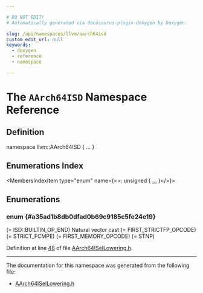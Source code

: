```yaml
---

# DO NOT EDIT!
# Automatically generated via docusaurus-plugin-doxygen by Doxygen.

slug: /api/namespaces/llvm/aarch64isd
custom_edit_url: null
keywords:
  - doxygen
  - reference
  - namespace

---
```





# The `AArch64ISD` Namespace Reference

<DoxygenPage pluginConfig={pluginConfig}>



## Definition

<CodeBlock>namespace llvm::AArch64ISD &#123; ... &#125;</CodeBlock>

## Enumerations Index

<MembersIndex>

<MembersIndexItem
  type="enum"
  name={<>: unsigned &#123; <a href="#a35ad1b8db0dfad0b69c9185c5fe24e19">...</a> &#125;</>}>
</MembersIndexItem>

</MembersIndex>


<SectionDefinition>

## Enumerations

### enum  {#a35ad1b8db0dfad0b69c9185c5fe24e19}

<MemberDefinition
  prototype="enum llvm::AArch64ISD::NodeType : unsigned">

<EnumerationList title="Enumeration values">

<Link id="a35ad1b8db0dfad0b69c9185c5fe24e19a4e6bee589f2340d206010f5ac573708b" />
<EnumerationListItem name="FIRST_NUMBER">
 (= ISD::BUILTIN&#95;OP&#95;END)
</EnumerationListItem>

<Link id="a35ad1b8db0dfad0b69c9185c5fe24e19a2bac403076acbbf971d9213895e49c4f" />
<EnumerationListItem name="WrapperLarge">

</EnumerationListItem>

<Link id="a35ad1b8db0dfad0b69c9185c5fe24e19a1506f6dab9103c66c2463fdded31a599" />
<EnumerationListItem name="CALL">

</EnumerationListItem>

<Link id="a35ad1b8db0dfad0b69c9185c5fe24e19a95e48c51e4bf205ee490105e96350bbc" />
<EnumerationListItem name="CALL_RVMARKER">

</EnumerationListItem>

<Link id="a35ad1b8db0dfad0b69c9185c5fe24e19adc79ed255f1706e125f05ac99a7341c4" />
<EnumerationListItem name="CALL_BTI">

</EnumerationListItem>

<Link id="a35ad1b8db0dfad0b69c9185c5fe24e19a3d25de941ed197fd00717b8024be207c" />
<EnumerationListItem name="AUTH_CALL">

</EnumerationListItem>

<Link id="a35ad1b8db0dfad0b69c9185c5fe24e19a412d284f54ae9192c798a55786c47a7d" />
<EnumerationListItem name="AUTH_TC_RETURN">

</EnumerationListItem>

<Link id="a35ad1b8db0dfad0b69c9185c5fe24e19a5517cf2a434cad2e6738d97d7bb2ecf1" />
<EnumerationListItem name="AUTH_CALL_RVMARKER">

</EnumerationListItem>

<Link id="a35ad1b8db0dfad0b69c9185c5fe24e19a047ba44fc28cdb42e45b171b4c871513" />
<EnumerationListItem name="COALESCER_BARRIER">

</EnumerationListItem>

<Link id="a35ad1b8db0dfad0b69c9185c5fe24e19a62f802d67d2c02b27555a6a737b955e9" />
<EnumerationListItem name="VG_SAVE">

</EnumerationListItem>

<Link id="a35ad1b8db0dfad0b69c9185c5fe24e19a9437be4c74c2ffdb174275e894a7c634" />
<EnumerationListItem name="VG_RESTORE">

</EnumerationListItem>

<Link id="a35ad1b8db0dfad0b69c9185c5fe24e19a195e0238576389dfb91a8610b0e881d2" />
<EnumerationListItem name="SMSTART">

</EnumerationListItem>

<Link id="a35ad1b8db0dfad0b69c9185c5fe24e19afa0e42f3d1f5a26bbf63a2e6ad1125ca" />
<EnumerationListItem name="SMSTOP">

</EnumerationListItem>

<Link id="a35ad1b8db0dfad0b69c9185c5fe24e19a9fe0a6fd20f3c4e41ce8cecbde8d06e8" />
<EnumerationListItem name="RESTORE_ZA">

</EnumerationListItem>

<Link id="a35ad1b8db0dfad0b69c9185c5fe24e19a20a4c4ed442a366739eb8383950fa95e" />
<EnumerationListItem name="RESTORE_ZT">

</EnumerationListItem>

<Link id="a35ad1b8db0dfad0b69c9185c5fe24e19a1748c672ccffe764a0bcc1fdfe16c9f6" />
<EnumerationListItem name="SAVE_ZT">

</EnumerationListItem>

<Link id="a35ad1b8db0dfad0b69c9185c5fe24e19abf20adf1123111c49f741eb7c622210a" />
<EnumerationListItem name="CALL_ARM64EC_TO_X64">

</EnumerationListItem>

<Link id="a35ad1b8db0dfad0b69c9185c5fe24e19a7053d31b0e2ad10afa17f7cf4332b40b" />
<EnumerationListItem name="TLSDESC_CALLSEQ">

</EnumerationListItem>

<Link id="a35ad1b8db0dfad0b69c9185c5fe24e19af7afca2e2aa18122be22935ca2986ad5" />
<EnumerationListItem name="TLSDESC_AUTH_CALLSEQ">

</EnumerationListItem>

<Link id="a35ad1b8db0dfad0b69c9185c5fe24e19aa2e9d9d7c30818fd5ba551f8d3f0af34" />
<EnumerationListItem name="ADRP">

</EnumerationListItem>

<Link id="a35ad1b8db0dfad0b69c9185c5fe24e19a8ee06ddad96ab8a83a8513e4b5b49717" />
<EnumerationListItem name="ADR">

</EnumerationListItem>

<Link id="a35ad1b8db0dfad0b69c9185c5fe24e19a64a83c4bc05c2caeca43015fda341f45" />
<EnumerationListItem name="ADDlow">

</EnumerationListItem>

<Link id="a35ad1b8db0dfad0b69c9185c5fe24e19adfb5f0cc680a060e5ca88e6e923d7183" />
<EnumerationListItem name="LOADgot">

</EnumerationListItem>

<Link id="a35ad1b8db0dfad0b69c9185c5fe24e19a42e72f1d9f66fe07d466b88a92920c22" />
<EnumerationListItem name="RET_GLUE">

</EnumerationListItem>

<Link id="a35ad1b8db0dfad0b69c9185c5fe24e19a1dd8fc0bc13596b74da85b07a1ee5dd2" />
<EnumerationListItem name="BRCOND">

</EnumerationListItem>

<Link id="a35ad1b8db0dfad0b69c9185c5fe24e19aeaea22b21177ff390559a1314dbf6947" />
<EnumerationListItem name="CSEL">

</EnumerationListItem>

<Link id="a35ad1b8db0dfad0b69c9185c5fe24e19a87407f364bf7154debfe6a3008760e8c" />
<EnumerationListItem name="CSINV">

</EnumerationListItem>

<Link id="a35ad1b8db0dfad0b69c9185c5fe24e19a7749b66ee4fb30ffb40a30f5ef67b46f" />
<EnumerationListItem name="CSNEG">

</EnumerationListItem>

<Link id="a35ad1b8db0dfad0b69c9185c5fe24e19a4a963d58bfd84cd339df4a7c57f8764e" />
<EnumerationListItem name="CSINC">

</EnumerationListItem>

<Link id="a35ad1b8db0dfad0b69c9185c5fe24e19ad25be6e24e6b7104abbf0660c96589e8" />
<EnumerationListItem name="THREAD_POINTER">

</EnumerationListItem>

<Link id="a35ad1b8db0dfad0b69c9185c5fe24e19a570a73eb4f12ab7c7db1e81f280b363c" />
<EnumerationListItem name="ADC">

</EnumerationListItem>

<Link id="a35ad1b8db0dfad0b69c9185c5fe24e19a3e0f0bc95b04d7de664c53bb98ec888b" />
<EnumerationListItem name="SBC">

</EnumerationListItem>

<Link id="a35ad1b8db0dfad0b69c9185c5fe24e19adebd178a2fa65f2846ffe7985061b29c" />
<EnumerationListItem name="PROBED_ALLOCA">

</EnumerationListItem>

<Link id="a35ad1b8db0dfad0b69c9185c5fe24e19a41558bfb98ed3b2341959aa622dc2495" />
<EnumerationListItem name="ABDS_PRED">

</EnumerationListItem>

<Link id="a35ad1b8db0dfad0b69c9185c5fe24e19a45354be2b9fb574b34b8e38f6fbdf15a" />
<EnumerationListItem name="ABDU_PRED">

</EnumerationListItem>

<Link id="a35ad1b8db0dfad0b69c9185c5fe24e19a79b964a205e8af1c7d40c1c7ea27cbeb" />
<EnumerationListItem name="FADD_PRED">

</EnumerationListItem>

<Link id="a35ad1b8db0dfad0b69c9185c5fe24e19a236b6f5a3fa768b9338169585b94d31e" />
<EnumerationListItem name="FDIV_PRED">

</EnumerationListItem>

<Link id="a35ad1b8db0dfad0b69c9185c5fe24e19a26eebef9ecd023d56a0d1f5659c6d56f" />
<EnumerationListItem name="FMA_PRED">

</EnumerationListItem>

<Link id="a35ad1b8db0dfad0b69c9185c5fe24e19ae188e1a972d14cacb4b25aaa08c03fe7" />
<EnumerationListItem name="FMAX_PRED">

</EnumerationListItem>

<Link id="a35ad1b8db0dfad0b69c9185c5fe24e19a06e995899e91ad228e89b42a733a9fc8" />
<EnumerationListItem name="FMAXNM_PRED">

</EnumerationListItem>

<Link id="a35ad1b8db0dfad0b69c9185c5fe24e19a1280ffb064fa61a167776c1714f8c115" />
<EnumerationListItem name="FMIN_PRED">

</EnumerationListItem>

<Link id="a35ad1b8db0dfad0b69c9185c5fe24e19a13039ac177cb3a515571da75980a41bc" />
<EnumerationListItem name="FMINNM_PRED">

</EnumerationListItem>

<Link id="a35ad1b8db0dfad0b69c9185c5fe24e19a92132db91b6ec7e16a2d779bcc78385e" />
<EnumerationListItem name="FMUL_PRED">

</EnumerationListItem>

<Link id="a35ad1b8db0dfad0b69c9185c5fe24e19a05dd7344f5aef716731bf261a43f218c" />
<EnumerationListItem name="FSUB_PRED">

</EnumerationListItem>

<Link id="a35ad1b8db0dfad0b69c9185c5fe24e19a6ee732dc403611ea57c638c36abde989" />
<EnumerationListItem name="HADDS_PRED">

</EnumerationListItem>

<Link id="a35ad1b8db0dfad0b69c9185c5fe24e19a0a20600fa3b8b7576ef1e7a16f0c8351" />
<EnumerationListItem name="HADDU_PRED">

</EnumerationListItem>

<Link id="a35ad1b8db0dfad0b69c9185c5fe24e19ace3d70db16ae903ef91f4848cf3c7485" />
<EnumerationListItem name="MUL_PRED">

</EnumerationListItem>

<Link id="a35ad1b8db0dfad0b69c9185c5fe24e19a4b0056cc9bd2dd8caad14edf30f960a3" />
<EnumerationListItem name="MULHS_PRED">

</EnumerationListItem>

<Link id="a35ad1b8db0dfad0b69c9185c5fe24e19ab1654eebeb0da72fb694cad7ccc65836" />
<EnumerationListItem name="MULHU_PRED">

</EnumerationListItem>

<Link id="a35ad1b8db0dfad0b69c9185c5fe24e19a06dadc5c6f83ab133efe7d629fa0ce54" />
<EnumerationListItem name="RHADDS_PRED">

</EnumerationListItem>

<Link id="a35ad1b8db0dfad0b69c9185c5fe24e19a472127f5c49ffe5d374d554b6fb69252" />
<EnumerationListItem name="RHADDU_PRED">

</EnumerationListItem>

<Link id="a35ad1b8db0dfad0b69c9185c5fe24e19a69fe576c392c2f7ac25f62a38d5b5fc9" />
<EnumerationListItem name="SDIV_PRED">

</EnumerationListItem>

<Link id="a35ad1b8db0dfad0b69c9185c5fe24e19a981ab95d67a836e9429e0e630293a927" />
<EnumerationListItem name="SHL_PRED">

</EnumerationListItem>

<Link id="a35ad1b8db0dfad0b69c9185c5fe24e19a6294f6cf79e63b6c350709ec5548e4e5" />
<EnumerationListItem name="SMAX_PRED">

</EnumerationListItem>

<Link id="a35ad1b8db0dfad0b69c9185c5fe24e19a14342e3e6a442d9ecebef1bae5f148a8" />
<EnumerationListItem name="SMIN_PRED">

</EnumerationListItem>

<Link id="a35ad1b8db0dfad0b69c9185c5fe24e19a1b64a920259075393097452bf7a007bf" />
<EnumerationListItem name="SRA_PRED">

</EnumerationListItem>

<Link id="a35ad1b8db0dfad0b69c9185c5fe24e19ab191c27a034857539bdaa17d122c8523" />
<EnumerationListItem name="SRL_PRED">

</EnumerationListItem>

<Link id="a35ad1b8db0dfad0b69c9185c5fe24e19a71288440df1a68bef426732d7bfe6606" />
<EnumerationListItem name="UDIV_PRED">

</EnumerationListItem>

<Link id="a35ad1b8db0dfad0b69c9185c5fe24e19afa3fac889eef5ac98a58aa3e11f21425" />
<EnumerationListItem name="UMAX_PRED">

</EnumerationListItem>

<Link id="a35ad1b8db0dfad0b69c9185c5fe24e19a2fc0cbcf497c726edd333d5c9b0059a8" />
<EnumerationListItem name="UMIN_PRED">

</EnumerationListItem>

<Link id="a35ad1b8db0dfad0b69c9185c5fe24e19aa13d0bd502aeac8ee6bfdb48903a47db" />
<EnumerationListItem name="BIC">

</EnumerationListItem>

<Link id="a35ad1b8db0dfad0b69c9185c5fe24e19af4a48a9cc4383907e6a5d4bc64decb49" />
<EnumerationListItem name="SRAD_MERGE_OP1">

</EnumerationListItem>

<Link id="a35ad1b8db0dfad0b69c9185c5fe24e19a95126578449c59d8c182dcaec35c447c" />
<EnumerationListItem name="FABS_MERGE_PASSTHRU">

</EnumerationListItem>

<Link id="a35ad1b8db0dfad0b69c9185c5fe24e19a6683923954c2104dc5500772c896891f" />
<EnumerationListItem name="FCEIL_MERGE_PASSTHRU">

</EnumerationListItem>

<Link id="a35ad1b8db0dfad0b69c9185c5fe24e19a6e4af32448924c58cb4a748a07864bea" />
<EnumerationListItem name="FFLOOR_MERGE_PASSTHRU">

</EnumerationListItem>

<Link id="a35ad1b8db0dfad0b69c9185c5fe24e19a685ce754a67e5cb56d1ef4093e6bf4fe" />
<EnumerationListItem name="FNEARBYINT_MERGE_PASSTHRU">

</EnumerationListItem>

<Link id="a35ad1b8db0dfad0b69c9185c5fe24e19ac13d816d2cb81731c25f88a756f78b75" />
<EnumerationListItem name="FNEG_MERGE_PASSTHRU">

</EnumerationListItem>

<Link id="a35ad1b8db0dfad0b69c9185c5fe24e19ae20731453b229dcb3d378c282b68fe8e" />
<EnumerationListItem name="FRECPX_MERGE_PASSTHRU">

</EnumerationListItem>

<Link id="a35ad1b8db0dfad0b69c9185c5fe24e19a43d0d40d03e4d03b0512a74db902be45" />
<EnumerationListItem name="FRINT_MERGE_PASSTHRU">

</EnumerationListItem>

<Link id="a35ad1b8db0dfad0b69c9185c5fe24e19a7c0da9722d4fb6b68c096e15b50bdbac" />
<EnumerationListItem name="FROUND_MERGE_PASSTHRU">

</EnumerationListItem>

<Link id="a35ad1b8db0dfad0b69c9185c5fe24e19a4ce802350a14f6dd022c1d2dd87ec7b6" />
<EnumerationListItem name="FROUNDEVEN_MERGE_PASSTHRU">

</EnumerationListItem>

<Link id="a35ad1b8db0dfad0b69c9185c5fe24e19ac51e55480048612eede3cb1b18513b22" />
<EnumerationListItem name="FSQRT_MERGE_PASSTHRU">

</EnumerationListItem>

<Link id="a35ad1b8db0dfad0b69c9185c5fe24e19a9fb341bd2a710ddf055b0545efc68fc0" />
<EnumerationListItem name="FTRUNC_MERGE_PASSTHRU">

</EnumerationListItem>

<Link id="a35ad1b8db0dfad0b69c9185c5fe24e19a2f6610e806b817c326a00ba86c3c39ae" />
<EnumerationListItem name="FP_ROUND_MERGE_PASSTHRU">

</EnumerationListItem>

<Link id="a35ad1b8db0dfad0b69c9185c5fe24e19a2af744ee43acb71c6a7b2792a4bc7e0b" />
<EnumerationListItem name="FP_EXTEND_MERGE_PASSTHRU">

</EnumerationListItem>

<Link id="a35ad1b8db0dfad0b69c9185c5fe24e19a45614e13bc7af6996cacd17ad8a0e829" />
<EnumerationListItem name="UINT_TO_FP_MERGE_PASSTHRU">

</EnumerationListItem>

<Link id="a35ad1b8db0dfad0b69c9185c5fe24e19ad72f64d0c5da384ad511761d2c9d43f0" />
<EnumerationListItem name="SINT_TO_FP_MERGE_PASSTHRU">

</EnumerationListItem>

<Link id="a35ad1b8db0dfad0b69c9185c5fe24e19a80c54a646e51ad20866f14d0315cb0bd" />
<EnumerationListItem name="FCVTX_MERGE_PASSTHRU">

</EnumerationListItem>

<Link id="a35ad1b8db0dfad0b69c9185c5fe24e19ae42c77576ffd4957708a186a3d262a49" />
<EnumerationListItem name="FCVTZU_MERGE_PASSTHRU">

</EnumerationListItem>

<Link id="a35ad1b8db0dfad0b69c9185c5fe24e19a736e40ee8bf80d195036bf07fee64f8c" />
<EnumerationListItem name="FCVTZS_MERGE_PASSTHRU">

</EnumerationListItem>

<Link id="a35ad1b8db0dfad0b69c9185c5fe24e19aa560a9bc62116f8349176c8303745d0b" />
<EnumerationListItem name="SIGN_EXTEND_INREG_MERGE_PASSTHRU">

</EnumerationListItem>

<Link id="a35ad1b8db0dfad0b69c9185c5fe24e19a74402c4f59142fad82137878d3d7b41e" />
<EnumerationListItem name="ZERO_EXTEND_INREG_MERGE_PASSTHRU">

</EnumerationListItem>

<Link id="a35ad1b8db0dfad0b69c9185c5fe24e19a23379b95ff6faf89e6fad047bfb0ac1b" />
<EnumerationListItem name="ABS_MERGE_PASSTHRU">

</EnumerationListItem>

<Link id="a35ad1b8db0dfad0b69c9185c5fe24e19a4e506b3ba0ddd0fc4041cdd4656dee37" />
<EnumerationListItem name="NEG_MERGE_PASSTHRU">

</EnumerationListItem>

<Link id="a35ad1b8db0dfad0b69c9185c5fe24e19ac148c71eaed20be4b9ea132008532d8d" />
<EnumerationListItem name="SETCC_MERGE_ZERO">

</EnumerationListItem>

<Link id="a35ad1b8db0dfad0b69c9185c5fe24e19a61ede97ea8fc84f9f11d6478d5d214a6" />
<EnumerationListItem name="ADDS">

</EnumerationListItem>

<Link id="a35ad1b8db0dfad0b69c9185c5fe24e19acdc788ad7d0ba7ecc3806c90b39b46ff" />
<EnumerationListItem name="SUBS">

</EnumerationListItem>

<Link id="a35ad1b8db0dfad0b69c9185c5fe24e19ab98a7740ca34fec72ed6e3b38760b2b1" />
<EnumerationListItem name="ADCS">

</EnumerationListItem>

<Link id="a35ad1b8db0dfad0b69c9185c5fe24e19a3ce7d4f224730b380e96d3e674ef269c" />
<EnumerationListItem name="SBCS">

</EnumerationListItem>

<Link id="a35ad1b8db0dfad0b69c9185c5fe24e19af36f36b0406330ead921ee1fb07de2cd" />
<EnumerationListItem name="ANDS">

</EnumerationListItem>

<Link id="a35ad1b8db0dfad0b69c9185c5fe24e19a82c3a82c9284fc5edff2a96dec362f57" />
<EnumerationListItem name="CCMP">

</EnumerationListItem>

<Link id="a35ad1b8db0dfad0b69c9185c5fe24e19a8deb26c97d84f931bdfb22aee53cebbc" />
<EnumerationListItem name="CCMN">

</EnumerationListItem>

<Link id="a35ad1b8db0dfad0b69c9185c5fe24e19af6319439dbf716e743039fae1f75a4fc" />
<EnumerationListItem name="FCCMP">

</EnumerationListItem>

<Link id="a35ad1b8db0dfad0b69c9185c5fe24e19adee98654dac93ffd21f1b9a129ec40e2" />
<EnumerationListItem name="FCMP">

</EnumerationListItem>

<Link id="a35ad1b8db0dfad0b69c9185c5fe24e19a9e0955df410f281dcdb5272e0ab9ce3d" />
<EnumerationListItem name="DUP">

</EnumerationListItem>

<Link id="a35ad1b8db0dfad0b69c9185c5fe24e19a9e5cc09bf44571679cb7abc733bca21b" />
<EnumerationListItem name="DUPLANE8">

</EnumerationListItem>

<Link id="a35ad1b8db0dfad0b69c9185c5fe24e19a63256211d7e9fcab596baa05d672db8d" />
<EnumerationListItem name="DUPLANE16">

</EnumerationListItem>

<Link id="a35ad1b8db0dfad0b69c9185c5fe24e19a5d3f342d733ac020d495e08094c201bb" />
<EnumerationListItem name="DUPLANE32">

</EnumerationListItem>

<Link id="a35ad1b8db0dfad0b69c9185c5fe24e19a626e899c69c3bfdbdbb094dd1c43bcc5" />
<EnumerationListItem name="DUPLANE64">

</EnumerationListItem>

<Link id="a35ad1b8db0dfad0b69c9185c5fe24e19a5dea2cc356e551e1a38be00f441d0aed" />
<EnumerationListItem name="DUPLANE128">

</EnumerationListItem>

<Link id="a35ad1b8db0dfad0b69c9185c5fe24e19a91a9a99c6c9977fcb422a33cedb64baa" />
<EnumerationListItem name="MOVI">

</EnumerationListItem>

<Link id="a35ad1b8db0dfad0b69c9185c5fe24e19a7eec025fe97bc08e06bd04b45390cbbc" />
<EnumerationListItem name="MOVIshift">

</EnumerationListItem>

<Link id="a35ad1b8db0dfad0b69c9185c5fe24e19a56f30b92d605204b6d1e8f6736f5b45c" />
<EnumerationListItem name="MOVIedit">

</EnumerationListItem>

<Link id="a35ad1b8db0dfad0b69c9185c5fe24e19a4298c4f3218b85d0754a31c3bc49dd38" />
<EnumerationListItem name="MOVImsl">

</EnumerationListItem>

<Link id="a35ad1b8db0dfad0b69c9185c5fe24e19a02e94d994c40b37bc4cf95827982393d" />
<EnumerationListItem name="FMOV">

</EnumerationListItem>

<Link id="a35ad1b8db0dfad0b69c9185c5fe24e19aa4493521473b54b2568fb53290007104" />
<EnumerationListItem name="MVNIshift">

</EnumerationListItem>

<Link id="a35ad1b8db0dfad0b69c9185c5fe24e19afb280860060c7afbb8c931e5ab7fade9" />
<EnumerationListItem name="MVNImsl">

</EnumerationListItem>

<Link id="a35ad1b8db0dfad0b69c9185c5fe24e19ad6ab97e04848339b891365ffbcc1a0fc" />
<EnumerationListItem name="BICi">

</EnumerationListItem>

<Link id="a35ad1b8db0dfad0b69c9185c5fe24e19a6390897d4e079aa4d38ce5a5fd206b2b" />
<EnumerationListItem name="ORRi">

</EnumerationListItem>

<Link id="a35ad1b8db0dfad0b69c9185c5fe24e19a21d1b00201e7e4cb249066ba0da2dd0e" />
<EnumerationListItem name="BSP">

</EnumerationListItem>

<Link id="a35ad1b8db0dfad0b69c9185c5fe24e19a574234144ef4f4e0115d0ef71a4efd80" />
<EnumerationListItem name="ZIP1">

</EnumerationListItem>

<Link id="a35ad1b8db0dfad0b69c9185c5fe24e19a58511b67177595581d8f94facb3565fe" />
<EnumerationListItem name="ZIP2">

</EnumerationListItem>

<Link id="a35ad1b8db0dfad0b69c9185c5fe24e19a4db23bc2ed0cc6a04a5c5d11bb45235f" />
<EnumerationListItem name="UZP1">

</EnumerationListItem>

<Link id="a35ad1b8db0dfad0b69c9185c5fe24e19a8aec775bf28196c442cf229cd43db2e3" />
<EnumerationListItem name="UZP2">

</EnumerationListItem>

<Link id="a35ad1b8db0dfad0b69c9185c5fe24e19a0ad2c68321ce87aa1ddfecd5db5620a8" />
<EnumerationListItem name="TRN1">

</EnumerationListItem>

<Link id="a35ad1b8db0dfad0b69c9185c5fe24e19a568bdb1eb9c9d07c9baa011b76a97b06" />
<EnumerationListItem name="TRN2">

</EnumerationListItem>

<Link id="a35ad1b8db0dfad0b69c9185c5fe24e19afae32e400e4bc01cc4673f48e856472d" />
<EnumerationListItem name="REV16">

</EnumerationListItem>

<Link id="a35ad1b8db0dfad0b69c9185c5fe24e19a44e0c654278b7245da534b69f2a290a3" />
<EnumerationListItem name="REV32">

</EnumerationListItem>

<Link id="a35ad1b8db0dfad0b69c9185c5fe24e19a227cc47204e0e6af51133e52dbda3cad" />
<EnumerationListItem name="REV64">

</EnumerationListItem>

<Link id="a35ad1b8db0dfad0b69c9185c5fe24e19a489b5bf6d9df2ae4dac6fce059b91bda" />
<EnumerationListItem name="EXT">

</EnumerationListItem>

<Link id="a35ad1b8db0dfad0b69c9185c5fe24e19a210b1c8a403932ae546ed0b54128cdda" />
<EnumerationListItem name="SPLICE">

</EnumerationListItem>

<Link id="a35ad1b8db0dfad0b69c9185c5fe24e19afb30ccc51f3686858a621b86f7171087" />
<EnumerationListItem name="VSHL">

</EnumerationListItem>

<Link id="a35ad1b8db0dfad0b69c9185c5fe24e19a4318caf60a3c8fb3a95e336e55457763" />
<EnumerationListItem name="VLSHR">

</EnumerationListItem>

<Link id="a35ad1b8db0dfad0b69c9185c5fe24e19a794f9f6bbb4013df844fce71137cb255" />
<EnumerationListItem name="VASHR">

</EnumerationListItem>

<Link id="a35ad1b8db0dfad0b69c9185c5fe24e19a73276e2beba77ee68e34de9f315b1dbb" />
<EnumerationListItem name="SQSHL_I">

</EnumerationListItem>

<Link id="a35ad1b8db0dfad0b69c9185c5fe24e19a1deab4f18a0ec0ad579affbd7e5014dc" />
<EnumerationListItem name="UQSHL_I">

</EnumerationListItem>

<Link id="a35ad1b8db0dfad0b69c9185c5fe24e19a60ba9419992364c7fa566dbe626f91b0" />
<EnumerationListItem name="SQSHLU_I">

</EnumerationListItem>

<Link id="a35ad1b8db0dfad0b69c9185c5fe24e19a22c1b5a92aba9ebf969a2f0235b9094c" />
<EnumerationListItem name="SRSHR_I">

</EnumerationListItem>

<Link id="a35ad1b8db0dfad0b69c9185c5fe24e19abcf28dc2b8c571927124b7d94e5d0003" />
<EnumerationListItem name="URSHR_I">

</EnumerationListItem>

<Link id="a35ad1b8db0dfad0b69c9185c5fe24e19ad8c685c545945926c56f84910d693898" />
<EnumerationListItem name="URSHR_I_PRED">

</EnumerationListItem>

<Link id="a35ad1b8db0dfad0b69c9185c5fe24e19ae932a885fc5b27453c0530e88c4363b0" />
<EnumerationListItem name="RSHRNB_I">

</EnumerationListItem>

<Link id="a35ad1b8db0dfad0b69c9185c5fe24e19a6d52931686af9b030c3cacbaf6708331" />
<EnumerationListItem name="VSLI">

</EnumerationListItem>

<Link id="a35ad1b8db0dfad0b69c9185c5fe24e19a77430d9bb48aa864b70bdf019101c653" />
<EnumerationListItem name="VSRI">

</EnumerationListItem>

<Link id="a35ad1b8db0dfad0b69c9185c5fe24e19a4dfc32c20ebb97a98e406c25891d43c9" />
<EnumerationListItem name="CMEQ">

</EnumerationListItem>

<Link id="a35ad1b8db0dfad0b69c9185c5fe24e19ac14d53a0ab8efc58263ff49cdc148af4" />
<EnumerationListItem name="CMGE">

</EnumerationListItem>

<Link id="a35ad1b8db0dfad0b69c9185c5fe24e19a28bb858be63e74941b0dcd6754d4c1f8" />
<EnumerationListItem name="CMGT">

</EnumerationListItem>

<Link id="a35ad1b8db0dfad0b69c9185c5fe24e19a28b81ba2a9cf5507fa21cf8341e1464f" />
<EnumerationListItem name="CMHI">

</EnumerationListItem>

<Link id="a35ad1b8db0dfad0b69c9185c5fe24e19a3a4c664b8c91eb49caa763b8b1076171" />
<EnumerationListItem name="CMHS">

</EnumerationListItem>

<Link id="a35ad1b8db0dfad0b69c9185c5fe24e19ae57993c65e826491faff8e9f23ae2b94" />
<EnumerationListItem name="FCMEQ">

</EnumerationListItem>

<Link id="a35ad1b8db0dfad0b69c9185c5fe24e19a49584572cc555ded4c292404822bff1c" />
<EnumerationListItem name="FCMGE">

</EnumerationListItem>

<Link id="a35ad1b8db0dfad0b69c9185c5fe24e19a967eebc9c3cd77d0eddf5a53bda3e9ac" />
<EnumerationListItem name="FCMGT">

</EnumerationListItem>

<Link id="a35ad1b8db0dfad0b69c9185c5fe24e19a253c60efdc75571e3bc8a58dd59becaf" />
<EnumerationListItem name="CMEQz">

</EnumerationListItem>

<Link id="a35ad1b8db0dfad0b69c9185c5fe24e19adbfcc48de5a86d26dad681e5ab4ae73b" />
<EnumerationListItem name="CMGEz">

</EnumerationListItem>

<Link id="a35ad1b8db0dfad0b69c9185c5fe24e19ae0425e98d56c0083b583f1c5c714efd9" />
<EnumerationListItem name="CMGTz">

</EnumerationListItem>

<Link id="a35ad1b8db0dfad0b69c9185c5fe24e19af534c8b3b04bafe5c651e83dd0e83ef6" />
<EnumerationListItem name="CMLEz">

</EnumerationListItem>

<Link id="a35ad1b8db0dfad0b69c9185c5fe24e19a655dffaac8a992d3a612963917df3a63" />
<EnumerationListItem name="CMLTz">

</EnumerationListItem>

<Link id="a35ad1b8db0dfad0b69c9185c5fe24e19a6ffcbbcb6e2951b44a89f04a89507a0c" />
<EnumerationListItem name="FCMEQz">

</EnumerationListItem>

<Link id="a35ad1b8db0dfad0b69c9185c5fe24e19a7c644e021148062cb8186d06335d6c5b" />
<EnumerationListItem name="FCMGEz">

</EnumerationListItem>

<Link id="a35ad1b8db0dfad0b69c9185c5fe24e19ac7807ff6ae2440eb553822033f355ceb" />
<EnumerationListItem name="FCMGTz">

</EnumerationListItem>

<Link id="a35ad1b8db0dfad0b69c9185c5fe24e19ae8eea7e42467af1888111d30aa1ffc9a" />
<EnumerationListItem name="FCMLEz">

</EnumerationListItem>

<Link id="a35ad1b8db0dfad0b69c9185c5fe24e19ac4260922a57a444b076d7680cdfaed32" />
<EnumerationListItem name="FCMLTz">

</EnumerationListItem>

<Link id="a35ad1b8db0dfad0b69c9185c5fe24e19af6764ee93df826e9e67f63452a71cf13" />
<EnumerationListItem name="FCVTXN">

</EnumerationListItem>

<Link id="a35ad1b8db0dfad0b69c9185c5fe24e19a3390d467679dbd70e70dab4d9b89fdd7" />
<EnumerationListItem name="SADDV">

</EnumerationListItem>

<Link id="a35ad1b8db0dfad0b69c9185c5fe24e19a433c4e85025f39985b0e259cbf6f95ed" />
<EnumerationListItem name="UADDV">

</EnumerationListItem>

<Link id="a35ad1b8db0dfad0b69c9185c5fe24e19aefb2386076002c124b7f4ecc8949ab91" />
<EnumerationListItem name="UADDLV">

</EnumerationListItem>

<Link id="a35ad1b8db0dfad0b69c9185c5fe24e19ad112f423ccad26e1e2802c343f2c4d90" />
<EnumerationListItem name="SADDLV">

</EnumerationListItem>

<Link id="a35ad1b8db0dfad0b69c9185c5fe24e19af8d0dfb8e455b848875a7c0c87cbf851" />
<EnumerationListItem name="SADDWT">

</EnumerationListItem>

<Link id="a35ad1b8db0dfad0b69c9185c5fe24e19a63c6337ab1a4098be3b02a65477f4c5c" />
<EnumerationListItem name="SADDWB">

</EnumerationListItem>

<Link id="a35ad1b8db0dfad0b69c9185c5fe24e19a83dc1c5f075d4e60118e4f1ca1bc2211" />
<EnumerationListItem name="UADDWT">

</EnumerationListItem>

<Link id="a35ad1b8db0dfad0b69c9185c5fe24e19aa0008165bc327e2a955dc5c33ebabe07" />
<EnumerationListItem name="UADDWB">

</EnumerationListItem>

<Link id="a35ad1b8db0dfad0b69c9185c5fe24e19ac2b2c785ce82d3782f292a3f9c2803e2" />
<EnumerationListItem name="ADDP">

</EnumerationListItem>

<Link id="a35ad1b8db0dfad0b69c9185c5fe24e19afda36640e88b2cdaef1df445d425b4a9" />
<EnumerationListItem name="SADDLP">

</EnumerationListItem>

<Link id="a35ad1b8db0dfad0b69c9185c5fe24e19a910ab243c66c6b15ec6db4768b7ea871" />
<EnumerationListItem name="UADDLP">

</EnumerationListItem>

<Link id="a35ad1b8db0dfad0b69c9185c5fe24e19ad96eeee7eab7d3e204af2c4cc2f3f28a" />
<EnumerationListItem name="UDOT">

</EnumerationListItem>

<Link id="a35ad1b8db0dfad0b69c9185c5fe24e19a602b2e270a81071e70ed8e06d9a715b2" />
<EnumerationListItem name="SDOT">

</EnumerationListItem>

<Link id="a35ad1b8db0dfad0b69c9185c5fe24e19aa065b2acf229c3ebfd2af7b406a1abba" />
<EnumerationListItem name="USDOT">

</EnumerationListItem>

<Link id="a35ad1b8db0dfad0b69c9185c5fe24e19a4e18ab55d69c25d612218c79b2085610" />
<EnumerationListItem name="SMINV">

</EnumerationListItem>

<Link id="a35ad1b8db0dfad0b69c9185c5fe24e19a232dbb219a38c392daad50613ed1958e" />
<EnumerationListItem name="UMINV">

</EnumerationListItem>

<Link id="a35ad1b8db0dfad0b69c9185c5fe24e19acf7722d737cd958a55d56d66b37b1d0a" />
<EnumerationListItem name="SMAXV">

</EnumerationListItem>

<Link id="a35ad1b8db0dfad0b69c9185c5fe24e19a1267fa1fba459cdc29d3291f477f2050" />
<EnumerationListItem name="UMAXV">

</EnumerationListItem>

<Link id="a35ad1b8db0dfad0b69c9185c5fe24e19a1b407df6fb5622c341022152b51143e6" />
<EnumerationListItem name="SADDV_PRED">

</EnumerationListItem>

<Link id="a35ad1b8db0dfad0b69c9185c5fe24e19a8368d7899d9217339a7e13fa3b7dc29e" />
<EnumerationListItem name="UADDV_PRED">

</EnumerationListItem>

<Link id="a35ad1b8db0dfad0b69c9185c5fe24e19a226820ffad10c7875d1595c4863135fc" />
<EnumerationListItem name="SMAXV_PRED">

</EnumerationListItem>

<Link id="a35ad1b8db0dfad0b69c9185c5fe24e19af368614239dc9c9128bd40dd311092b8" />
<EnumerationListItem name="UMAXV_PRED">

</EnumerationListItem>

<Link id="a35ad1b8db0dfad0b69c9185c5fe24e19a7cab9fec71264bcc17aa00de077beb8f" />
<EnumerationListItem name="SMINV_PRED">

</EnumerationListItem>

<Link id="a35ad1b8db0dfad0b69c9185c5fe24e19ad4727f1a13490b87d6c32c6bae2f0a3b" />
<EnumerationListItem name="UMINV_PRED">

</EnumerationListItem>

<Link id="a35ad1b8db0dfad0b69c9185c5fe24e19ac239596aafdd24f4101f56f205fe8e7f" />
<EnumerationListItem name="ORV_PRED">

</EnumerationListItem>

<Link id="a35ad1b8db0dfad0b69c9185c5fe24e19accc2b0352ba19606af1040c262293f09" />
<EnumerationListItem name="EORV_PRED">

</EnumerationListItem>

<Link id="a35ad1b8db0dfad0b69c9185c5fe24e19a233bc9367b23f2632c606088f60495a2" />
<EnumerationListItem name="ANDV_PRED">

</EnumerationListItem>

<Link id="a35ad1b8db0dfad0b69c9185c5fe24e19ac723fb32863b8b811d1f5e20a9d29b83" />
<EnumerationListItem name="CBZ">

</EnumerationListItem>

<Link id="a35ad1b8db0dfad0b69c9185c5fe24e19a1ace695a3a0de6c36056b46791fdbd53" />
<EnumerationListItem name="CBNZ">

</EnumerationListItem>

<Link id="a35ad1b8db0dfad0b69c9185c5fe24e19aa7d178f513996b738fea26d693c54e9a" />
<EnumerationListItem name="TBZ">

</EnumerationListItem>

<Link id="a35ad1b8db0dfad0b69c9185c5fe24e19a31e3eddf628ce0ce1ab1624e731ee92b" />
<EnumerationListItem name="TBNZ">

</EnumerationListItem>

<Link id="a35ad1b8db0dfad0b69c9185c5fe24e19a0c096147ce35f351a1d0876af1c61501" />
<EnumerationListItem name="TC_RETURN">

</EnumerationListItem>

<Link id="a35ad1b8db0dfad0b69c9185c5fe24e19a710b6a09ffa3675a809f5560d18eb69b" />
<EnumerationListItem name="PREFETCH">

</EnumerationListItem>

<Link id="a35ad1b8db0dfad0b69c9185c5fe24e19a6a32a9de2d68106613af27a4b5287b08" />
<EnumerationListItem name="SITOF">

</EnumerationListItem>

<Link id="a35ad1b8db0dfad0b69c9185c5fe24e19a107e9a4d70948139aa83c61738c101c3" />
<EnumerationListItem name="UITOF">

</EnumerationListItem>

<Link id="a35ad1b8db0dfad0b69c9185c5fe24e19a79512f79cb3d87ff14fd966207218ca5" />
<EnumerationListItem name="NVCAST">
Natural vector cast
</EnumerationListItem>

<Link id="a35ad1b8db0dfad0b69c9185c5fe24e19a0767ec4421b5ce84bb44f55969d6bea8" />
<EnumerationListItem name="MRS">

</EnumerationListItem>

<Link id="a35ad1b8db0dfad0b69c9185c5fe24e19a088ad415e58a6fbb41ded8063e26bca6" />
<EnumerationListItem name="SMULL">

</EnumerationListItem>

<Link id="a35ad1b8db0dfad0b69c9185c5fe24e19ae9765ad45095f8a38ed3c365c8b8039a" />
<EnumerationListItem name="UMULL">

</EnumerationListItem>

<Link id="a35ad1b8db0dfad0b69c9185c5fe24e19a52bd6aa1392a591e5727dfd0d0e880ba" />
<EnumerationListItem name="PMULL">

</EnumerationListItem>

<Link id="a35ad1b8db0dfad0b69c9185c5fe24e19a1e640c0d1dfbd984946b94c00bb08e42" />
<EnumerationListItem name="FRECPE">

</EnumerationListItem>

<Link id="a35ad1b8db0dfad0b69c9185c5fe24e19a584f88016830e5aed58404ed12f9b3e1" />
<EnumerationListItem name="FRECPS">

</EnumerationListItem>

<Link id="a35ad1b8db0dfad0b69c9185c5fe24e19a3ad8163d9a9b7beace806694b5818168" />
<EnumerationListItem name="FRSQRTE">

</EnumerationListItem>

<Link id="a35ad1b8db0dfad0b69c9185c5fe24e19a2b59dada319a790ce5397dc4f8f02a8c" />
<EnumerationListItem name="FRSQRTS">

</EnumerationListItem>

<Link id="a35ad1b8db0dfad0b69c9185c5fe24e19ad97a96707d208382bc33f77bbe9f9edd" />
<EnumerationListItem name="SUNPKHI">

</EnumerationListItem>

<Link id="a35ad1b8db0dfad0b69c9185c5fe24e19aca0f8df53ae7a68829ef5100ee8e133a" />
<EnumerationListItem name="SUNPKLO">

</EnumerationListItem>

<Link id="a35ad1b8db0dfad0b69c9185c5fe24e19a001f62f9f1eca066cc571960f52dc564" />
<EnumerationListItem name="UUNPKHI">

</EnumerationListItem>

<Link id="a35ad1b8db0dfad0b69c9185c5fe24e19aa5f5eaa830a51e606a1a5749dea7f297" />
<EnumerationListItem name="UUNPKLO">

</EnumerationListItem>

<Link id="a35ad1b8db0dfad0b69c9185c5fe24e19aae0756f28d186b8713f960df55dc15b3" />
<EnumerationListItem name="CLASTA_N">

</EnumerationListItem>

<Link id="a35ad1b8db0dfad0b69c9185c5fe24e19af47f2fa02f0c000b2bb2713f4044ca55" />
<EnumerationListItem name="CLASTB_N">

</EnumerationListItem>

<Link id="a35ad1b8db0dfad0b69c9185c5fe24e19a71296993893d456da697d6a6e1c5c81b" />
<EnumerationListItem name="LASTA">

</EnumerationListItem>

<Link id="a35ad1b8db0dfad0b69c9185c5fe24e19aceba80367c90c9597740f44793a920a5" />
<EnumerationListItem name="LASTB">

</EnumerationListItem>

<Link id="a35ad1b8db0dfad0b69c9185c5fe24e19a4cd6678c26ce1ff7c0b0fab8b53707c9" />
<EnumerationListItem name="TBL">

</EnumerationListItem>

<Link id="a35ad1b8db0dfad0b69c9185c5fe24e19a672ec7ad6023bc5e6288c32f9d0b65a3" />
<EnumerationListItem name="FADDA_PRED">

</EnumerationListItem>

<Link id="a35ad1b8db0dfad0b69c9185c5fe24e19a6efdb0e8c7f9876a8c7d5018948e0acd" />
<EnumerationListItem name="FADDV_PRED">

</EnumerationListItem>

<Link id="a35ad1b8db0dfad0b69c9185c5fe24e19a852f902347015cf35be53ca82a2d36eb" />
<EnumerationListItem name="FMAXV_PRED">

</EnumerationListItem>

<Link id="a35ad1b8db0dfad0b69c9185c5fe24e19ade8465168b90801e75f1d747b3a869db" />
<EnumerationListItem name="FMAXNMV_PRED">

</EnumerationListItem>

<Link id="a35ad1b8db0dfad0b69c9185c5fe24e19ac69039ab54d0e64408e26e1e82dbf857" />
<EnumerationListItem name="FMINV_PRED">

</EnumerationListItem>

<Link id="a35ad1b8db0dfad0b69c9185c5fe24e19a19b22d25633ae42d72b6b5e81baccca5" />
<EnumerationListItem name="FMINNMV_PRED">

</EnumerationListItem>

<Link id="a35ad1b8db0dfad0b69c9185c5fe24e19afe73a33ffb540dcae45e6c1fcf2ae167" />
<EnumerationListItem name="INSR">

</EnumerationListItem>

<Link id="a35ad1b8db0dfad0b69c9185c5fe24e19aa32899962a2e5c6828f51d4183e4a3a8" />
<EnumerationListItem name="PTEST">

</EnumerationListItem>

<Link id="a35ad1b8db0dfad0b69c9185c5fe24e19a55a346ec47012d131cd5068a91bfd35e" />
<EnumerationListItem name="PTEST_ANY">

</EnumerationListItem>

<Link id="a35ad1b8db0dfad0b69c9185c5fe24e19a83d0adb1d7f20d5a28003d08814e828a" />
<EnumerationListItem name="PTRUE">

</EnumerationListItem>

<Link id="a35ad1b8db0dfad0b69c9185c5fe24e19adc867f8bbfd796edbf20fd98de8e275b" />
<EnumerationListItem name="CTTZ_ELTS">

</EnumerationListItem>

<Link id="a35ad1b8db0dfad0b69c9185c5fe24e19a921a34e318b619f9c1973aa431fa2a7c" />
<EnumerationListItem name="BITREVERSE_MERGE_PASSTHRU">

</EnumerationListItem>

<Link id="a35ad1b8db0dfad0b69c9185c5fe24e19a2ca380dca8a9dd681808096bfdd62695" />
<EnumerationListItem name="BSWAP_MERGE_PASSTHRU">

</EnumerationListItem>

<Link id="a35ad1b8db0dfad0b69c9185c5fe24e19a2b59bac19683a082e19a41340bfd7be0" />
<EnumerationListItem name="REVH_MERGE_PASSTHRU">

</EnumerationListItem>

<Link id="a35ad1b8db0dfad0b69c9185c5fe24e19a2b9e9a63926146d3d7d738850ac2e402" />
<EnumerationListItem name="REVW_MERGE_PASSTHRU">

</EnumerationListItem>

<Link id="a35ad1b8db0dfad0b69c9185c5fe24e19a7423f39e91075c53373cbc86362ddfb6" />
<EnumerationListItem name="CTLZ_MERGE_PASSTHRU">

</EnumerationListItem>

<Link id="a35ad1b8db0dfad0b69c9185c5fe24e19a6dc4d1d9ec66f752416aaa390a8dfdcb" />
<EnumerationListItem name="CTPOP_MERGE_PASSTHRU">

</EnumerationListItem>

<Link id="a35ad1b8db0dfad0b69c9185c5fe24e19aeeea721755ccf2b778a95b42ff8eb55c" />
<EnumerationListItem name="DUP_MERGE_PASSTHRU">

</EnumerationListItem>

<Link id="a35ad1b8db0dfad0b69c9185c5fe24e19a22122a4f0234fbe3b44057ba8d742148" />
<EnumerationListItem name="INDEX_VECTOR">

</EnumerationListItem>

<Link id="a35ad1b8db0dfad0b69c9185c5fe24e19a6ee026906ebb33819f0452450d5bc4ef" />
<EnumerationListItem name="REINTERPRET_CAST">

</EnumerationListItem>

<Link id="a35ad1b8db0dfad0b69c9185c5fe24e19a2af2841f081fa05b7343e785ac360633" />
<EnumerationListItem name="LS64_BUILD">

</EnumerationListItem>

<Link id="a35ad1b8db0dfad0b69c9185c5fe24e19ac22f87518ea997c68c74ba353797e025" />
<EnumerationListItem name="LS64_EXTRACT">

</EnumerationListItem>

<Link id="a35ad1b8db0dfad0b69c9185c5fe24e19a4e624e8cd76c2c489fc4a426687a5004" />
<EnumerationListItem name="LD1_MERGE_ZERO">

</EnumerationListItem>

<Link id="a35ad1b8db0dfad0b69c9185c5fe24e19aa98c8308b08e86e1e953f273207b0528" />
<EnumerationListItem name="LD1S_MERGE_ZERO">

</EnumerationListItem>

<Link id="a35ad1b8db0dfad0b69c9185c5fe24e19ac2a18bdf7917f763d050a81ab0762d91" />
<EnumerationListItem name="LDNF1_MERGE_ZERO">

</EnumerationListItem>

<Link id="a35ad1b8db0dfad0b69c9185c5fe24e19a6824f40cd97f2889787f803af41de828" />
<EnumerationListItem name="LDNF1S_MERGE_ZERO">

</EnumerationListItem>

<Link id="a35ad1b8db0dfad0b69c9185c5fe24e19a866e96767e66fab323aa11daa967334d" />
<EnumerationListItem name="LDFF1_MERGE_ZERO">

</EnumerationListItem>

<Link id="a35ad1b8db0dfad0b69c9185c5fe24e19a8e7f7012e9567f0e2a466ff0fa38753b" />
<EnumerationListItem name="LDFF1S_MERGE_ZERO">

</EnumerationListItem>

<Link id="a35ad1b8db0dfad0b69c9185c5fe24e19aa3aa3cc3b66896fabee5c23c3f3c3f10" />
<EnumerationListItem name="LD1RQ_MERGE_ZERO">

</EnumerationListItem>

<Link id="a35ad1b8db0dfad0b69c9185c5fe24e19a9fb6eadbeea30022b1d1e4eb86494c38" />
<EnumerationListItem name="LD1RO_MERGE_ZERO">

</EnumerationListItem>

<Link id="a35ad1b8db0dfad0b69c9185c5fe24e19a80d287373eef2e8f8a71d40c853afb75" />
<EnumerationListItem name="SVE_LD2_MERGE_ZERO">

</EnumerationListItem>

<Link id="a35ad1b8db0dfad0b69c9185c5fe24e19a740628cb5637cb8afc89ee4fe2cbaf7a" />
<EnumerationListItem name="SVE_LD3_MERGE_ZERO">

</EnumerationListItem>

<Link id="a35ad1b8db0dfad0b69c9185c5fe24e19ab170dcf429997433e64e079c98657d75" />
<EnumerationListItem name="SVE_LD4_MERGE_ZERO">

</EnumerationListItem>

<Link id="a35ad1b8db0dfad0b69c9185c5fe24e19a17e64b48fdac9928b6a0a092c5af7dc9" />
<EnumerationListItem name="GLD1_MERGE_ZERO">

</EnumerationListItem>

<Link id="a35ad1b8db0dfad0b69c9185c5fe24e19ac8f6f034b1c865aa8e77ccaebda32218" />
<EnumerationListItem name="GLD1_SCALED_MERGE_ZERO">

</EnumerationListItem>

<Link id="a35ad1b8db0dfad0b69c9185c5fe24e19afa65635052abba7d2eb891eb24706af9" />
<EnumerationListItem name="GLD1_UXTW_MERGE_ZERO">

</EnumerationListItem>

<Link id="a35ad1b8db0dfad0b69c9185c5fe24e19a74b91234a131f53b9a68a9ca4cd26c87" />
<EnumerationListItem name="GLD1_SXTW_MERGE_ZERO">

</EnumerationListItem>

<Link id="a35ad1b8db0dfad0b69c9185c5fe24e19ad79b28d6740520761635d67c6c3c5dc9" />
<EnumerationListItem name="GLD1_UXTW_SCALED_MERGE_ZERO">

</EnumerationListItem>

<Link id="a35ad1b8db0dfad0b69c9185c5fe24e19a1e9d1eebf5bf9d4ff49ef45d7880e4ba" />
<EnumerationListItem name="GLD1_SXTW_SCALED_MERGE_ZERO">

</EnumerationListItem>

<Link id="a35ad1b8db0dfad0b69c9185c5fe24e19a7923f428f833cc997e1f5ecf0993f90e" />
<EnumerationListItem name="GLD1_IMM_MERGE_ZERO">

</EnumerationListItem>

<Link id="a35ad1b8db0dfad0b69c9185c5fe24e19a0bfe9e8819e5c1bfb6ab5515936a69ba" />
<EnumerationListItem name="GLD1Q_MERGE_ZERO">

</EnumerationListItem>

<Link id="a35ad1b8db0dfad0b69c9185c5fe24e19a3521337d037a29d43555c7ea1b96f75d" />
<EnumerationListItem name="GLD1Q_INDEX_MERGE_ZERO">

</EnumerationListItem>

<Link id="a35ad1b8db0dfad0b69c9185c5fe24e19a9be68046aad6ca20ef30d451f3ab9eb5" />
<EnumerationListItem name="GLD1S_MERGE_ZERO">

</EnumerationListItem>

<Link id="a35ad1b8db0dfad0b69c9185c5fe24e19ac1b72bf6c7bc204136030e0ae144f3de" />
<EnumerationListItem name="GLD1S_SCALED_MERGE_ZERO">

</EnumerationListItem>

<Link id="a35ad1b8db0dfad0b69c9185c5fe24e19acc129ce1cfc16e162528c86841b10e32" />
<EnumerationListItem name="GLD1S_UXTW_MERGE_ZERO">

</EnumerationListItem>

<Link id="a35ad1b8db0dfad0b69c9185c5fe24e19a558ddabda114cddf991cf8052babf0da" />
<EnumerationListItem name="GLD1S_SXTW_MERGE_ZERO">

</EnumerationListItem>

<Link id="a35ad1b8db0dfad0b69c9185c5fe24e19a5ca98fbce7ddde8900dfd68b03a5b76f" />
<EnumerationListItem name="GLD1S_UXTW_SCALED_MERGE_ZERO">

</EnumerationListItem>

<Link id="a35ad1b8db0dfad0b69c9185c5fe24e19af263284586304c99345ed0c663ea2e3c" />
<EnumerationListItem name="GLD1S_SXTW_SCALED_MERGE_ZERO">

</EnumerationListItem>

<Link id="a35ad1b8db0dfad0b69c9185c5fe24e19ac11bd3bd817019b249d11d7f12aedd31" />
<EnumerationListItem name="GLD1S_IMM_MERGE_ZERO">

</EnumerationListItem>

<Link id="a35ad1b8db0dfad0b69c9185c5fe24e19aec4b3e29e4c750748f6eec345d2ecfe7" />
<EnumerationListItem name="GLDFF1_MERGE_ZERO">

</EnumerationListItem>

<Link id="a35ad1b8db0dfad0b69c9185c5fe24e19a0d5ecaf42b919f021d7f90a1b17d3d4e" />
<EnumerationListItem name="GLDFF1_SCALED_MERGE_ZERO">

</EnumerationListItem>

<Link id="a35ad1b8db0dfad0b69c9185c5fe24e19aa63ddb8204981576c188ecd594ec388a" />
<EnumerationListItem name="GLDFF1_UXTW_MERGE_ZERO">

</EnumerationListItem>

<Link id="a35ad1b8db0dfad0b69c9185c5fe24e19a637b9743c971911cbd50d1f7205db274" />
<EnumerationListItem name="GLDFF1_SXTW_MERGE_ZERO">

</EnumerationListItem>

<Link id="a35ad1b8db0dfad0b69c9185c5fe24e19a68588f7134c66b9586fa7ad3d9720258" />
<EnumerationListItem name="GLDFF1_UXTW_SCALED_MERGE_ZERO">

</EnumerationListItem>

<Link id="a35ad1b8db0dfad0b69c9185c5fe24e19a33060aa53377821ae236cdcdc6234f21" />
<EnumerationListItem name="GLDFF1_SXTW_SCALED_MERGE_ZERO">

</EnumerationListItem>

<Link id="a35ad1b8db0dfad0b69c9185c5fe24e19a94f47573b2939ef71e656156bc5cd991" />
<EnumerationListItem name="GLDFF1_IMM_MERGE_ZERO">

</EnumerationListItem>

<Link id="a35ad1b8db0dfad0b69c9185c5fe24e19aa631fe3aedf8ad98d00b72a60a83331b" />
<EnumerationListItem name="GLDFF1S_MERGE_ZERO">

</EnumerationListItem>

<Link id="a35ad1b8db0dfad0b69c9185c5fe24e19a6860799327fcd8cec080e54dc44657ca" />
<EnumerationListItem name="GLDFF1S_SCALED_MERGE_ZERO">

</EnumerationListItem>

<Link id="a35ad1b8db0dfad0b69c9185c5fe24e19aa02c6d9794c8cb1e8ef9cbedd506e8a4" />
<EnumerationListItem name="GLDFF1S_UXTW_MERGE_ZERO">

</EnumerationListItem>

<Link id="a35ad1b8db0dfad0b69c9185c5fe24e19a0a33fd3f562a7cd1aa496e8c99023e53" />
<EnumerationListItem name="GLDFF1S_SXTW_MERGE_ZERO">

</EnumerationListItem>

<Link id="a35ad1b8db0dfad0b69c9185c5fe24e19a6cd3f502d5d40edc8c908a6dcea9502f" />
<EnumerationListItem name="GLDFF1S_UXTW_SCALED_MERGE_ZERO">

</EnumerationListItem>

<Link id="a35ad1b8db0dfad0b69c9185c5fe24e19aa9468a8cff4e6e8565df6264690cd325" />
<EnumerationListItem name="GLDFF1S_SXTW_SCALED_MERGE_ZERO">

</EnumerationListItem>

<Link id="a35ad1b8db0dfad0b69c9185c5fe24e19a6702dc1bf5b9209ddf6d77196b38181e" />
<EnumerationListItem name="GLDFF1S_IMM_MERGE_ZERO">

</EnumerationListItem>

<Link id="a35ad1b8db0dfad0b69c9185c5fe24e19a148014182bdd341f262ef4d64969bb72" />
<EnumerationListItem name="GLDNT1_MERGE_ZERO">

</EnumerationListItem>

<Link id="a35ad1b8db0dfad0b69c9185c5fe24e19a658fff45ec5b54f450348d849379d5e7" />
<EnumerationListItem name="GLDNT1_INDEX_MERGE_ZERO">

</EnumerationListItem>

<Link id="a35ad1b8db0dfad0b69c9185c5fe24e19a9bbaca23753c5b631bf9a62f3a730fe6" />
<EnumerationListItem name="GLDNT1S_MERGE_ZERO">

</EnumerationListItem>

<Link id="a35ad1b8db0dfad0b69c9185c5fe24e19a8c086cd580aa6cfe36c410ac0eaecffe" />
<EnumerationListItem name="ST1_PRED">

</EnumerationListItem>

<Link id="a35ad1b8db0dfad0b69c9185c5fe24e19a228badaf4ea8fc1855e346884210a40f" />
<EnumerationListItem name="SST1_PRED">

</EnumerationListItem>

<Link id="a35ad1b8db0dfad0b69c9185c5fe24e19a4c18de870cd5cdb48d13c2554dbe975e" />
<EnumerationListItem name="SST1_SCALED_PRED">

</EnumerationListItem>

<Link id="a35ad1b8db0dfad0b69c9185c5fe24e19adb25d74321dce9c4a69412fd849e6709" />
<EnumerationListItem name="SST1_UXTW_PRED">

</EnumerationListItem>

<Link id="a35ad1b8db0dfad0b69c9185c5fe24e19a63629e520272560bfaa91072ced436db" />
<EnumerationListItem name="SST1_SXTW_PRED">

</EnumerationListItem>

<Link id="a35ad1b8db0dfad0b69c9185c5fe24e19a31c76b6e0b307a491e2064bdaa55e16d" />
<EnumerationListItem name="SST1_UXTW_SCALED_PRED">

</EnumerationListItem>

<Link id="a35ad1b8db0dfad0b69c9185c5fe24e19aee81f3a7f92882048ae759626cce52fc" />
<EnumerationListItem name="SST1_SXTW_SCALED_PRED">

</EnumerationListItem>

<Link id="a35ad1b8db0dfad0b69c9185c5fe24e19a85ed05e5b6525f68f560aeec26360a9f" />
<EnumerationListItem name="SST1_IMM_PRED">

</EnumerationListItem>

<Link id="a35ad1b8db0dfad0b69c9185c5fe24e19a58d30483f428219ebfd40e279db19942" />
<EnumerationListItem name="SST1Q_PRED">

</EnumerationListItem>

<Link id="a35ad1b8db0dfad0b69c9185c5fe24e19ad1c18847191322766d77b00a67708c9d" />
<EnumerationListItem name="SST1Q_INDEX_PRED">

</EnumerationListItem>

<Link id="a35ad1b8db0dfad0b69c9185c5fe24e19ac790946c00d53a027bcd49843379fb21" />
<EnumerationListItem name="SSTNT1_PRED">

</EnumerationListItem>

<Link id="a35ad1b8db0dfad0b69c9185c5fe24e19ac59023c7b0b3c6f3fa7ff35406ebe37e" />
<EnumerationListItem name="SSTNT1_INDEX_PRED">

</EnumerationListItem>

<Link id="a35ad1b8db0dfad0b69c9185c5fe24e19a1f75be7ca0afb86d4ed6696a290d4b39" />
<EnumerationListItem name="RDSVL">

</EnumerationListItem>

<Link id="a35ad1b8db0dfad0b69c9185c5fe24e19a111ab9bf74b48fddceb457cbe3d9b2b2" />
<EnumerationListItem name="REVD_MERGE_PASSTHRU">

</EnumerationListItem>

<Link id="a35ad1b8db0dfad0b69c9185c5fe24e19abed4fc5cfb6475d3141b7a9d51c8d0d5" />
<EnumerationListItem name="ALLOCATE_ZA_BUFFER">

</EnumerationListItem>

<Link id="a35ad1b8db0dfad0b69c9185c5fe24e19a9e45b2b2b8505169eda1ba9272a908e2" />
<EnumerationListItem name="INIT_TPIDR2OBJ">

</EnumerationListItem>

<Link id="a35ad1b8db0dfad0b69c9185c5fe24e19a7d73c0d4c5c8077d7c6e89e4c970714b" />
<EnumerationListItem name="GET_SME_SAVE_SIZE">

</EnumerationListItem>

<Link id="a35ad1b8db0dfad0b69c9185c5fe24e19a708cfb0f0b290388103fab23b2df11b8" />
<EnumerationListItem name="ALLOC_SME_SAVE_BUFFER">

</EnumerationListItem>

<Link id="a35ad1b8db0dfad0b69c9185c5fe24e19a9e2fdd4065ecdc6146b74253f5591ed5" />
<EnumerationListItem name="ASSERT_ZEXT_BOOL">

</EnumerationListItem>

<Link id="a35ad1b8db0dfad0b69c9185c5fe24e19ad0d9536662de9b7080a988a986f7ab1e" />
<EnumerationListItem name="MRRS">

</EnumerationListItem>

<Link id="a35ad1b8db0dfad0b69c9185c5fe24e19a2486a390b5849a760c293a7aa8a569f8" />
<EnumerationListItem name="MSRR">

</EnumerationListItem>

<Link id="a35ad1b8db0dfad0b69c9185c5fe24e19a0aebc864d51a274a2f4b31dc087c754c" />
<EnumerationListItem name="FIRST_STRICTFP_OPCODE">

</EnumerationListItem>

<Link id="a35ad1b8db0dfad0b69c9185c5fe24e19ae2e012d1717a5485a8723c1372f0a0ce" />
<EnumerationListItem name="STRICT_FCMP">
 (= FIRST&#95;STRICTFP&#95;OPCODE)
</EnumerationListItem>

<Link id="a35ad1b8db0dfad0b69c9185c5fe24e19ab7831d4deb75f0578e943637e29477ee" />
<EnumerationListItem name="STRICT_FCMPE">

</EnumerationListItem>

<Link id="a35ad1b8db0dfad0b69c9185c5fe24e19a792fec4d540221e473e22415ccdf1ce2" />
<EnumerationListItem name="LAST_STRICTFP_OPCODE">
 (= STRICT&#95;FCMPE)
</EnumerationListItem>

<Link id="a35ad1b8db0dfad0b69c9185c5fe24e19a359df87ab7d0de701b8bad4407292658" />
<EnumerationListItem name="FIRST_MEMORY_OPCODE">

</EnumerationListItem>

<Link id="a35ad1b8db0dfad0b69c9185c5fe24e19a611efefd07581a309272ce3604a444f1" />
<EnumerationListItem name="LD2post">
 (= FIRST&#95;MEMORY&#95;OPCODE)
</EnumerationListItem>

<Link id="a35ad1b8db0dfad0b69c9185c5fe24e19a10515cb929353e22ba15cf55d9d8b67a" />
<EnumerationListItem name="LD3post">

</EnumerationListItem>

<Link id="a35ad1b8db0dfad0b69c9185c5fe24e19aa6617bab04266e3a038086c0e27fe5a0" />
<EnumerationListItem name="LD4post">

</EnumerationListItem>

<Link id="a35ad1b8db0dfad0b69c9185c5fe24e19ab094a6a98cc4e55bec227f809503a184" />
<EnumerationListItem name="ST2post">

</EnumerationListItem>

<Link id="a35ad1b8db0dfad0b69c9185c5fe24e19a95de67e2367d3060cb2336a6805e48cb" />
<EnumerationListItem name="ST3post">

</EnumerationListItem>

<Link id="a35ad1b8db0dfad0b69c9185c5fe24e19a1a8fa2bbc5e58ecdb4d5405c52165959" />
<EnumerationListItem name="ST4post">

</EnumerationListItem>

<Link id="a35ad1b8db0dfad0b69c9185c5fe24e19a4a633f62fc41f2022fe2170031a65d0e" />
<EnumerationListItem name="LD1x2post">

</EnumerationListItem>

<Link id="a35ad1b8db0dfad0b69c9185c5fe24e19a28800ddf447359f84e24d7314ccb98de" />
<EnumerationListItem name="LD1x3post">

</EnumerationListItem>

<Link id="a35ad1b8db0dfad0b69c9185c5fe24e19a1e3fbe83f867fe16454d9928afa4b29f" />
<EnumerationListItem name="LD1x4post">

</EnumerationListItem>

<Link id="a35ad1b8db0dfad0b69c9185c5fe24e19a5d2518cc25a5983068164109fdd92691" />
<EnumerationListItem name="ST1x2post">

</EnumerationListItem>

<Link id="a35ad1b8db0dfad0b69c9185c5fe24e19a5b1de6bb4e7f7e0cf389ba2f258066e2" />
<EnumerationListItem name="ST1x3post">

</EnumerationListItem>

<Link id="a35ad1b8db0dfad0b69c9185c5fe24e19a6d588334989b7663c1d0cdbbbf209f15" />
<EnumerationListItem name="ST1x4post">

</EnumerationListItem>

<Link id="a35ad1b8db0dfad0b69c9185c5fe24e19a0b3f053c7801048ee58d05f6877995d0" />
<EnumerationListItem name="LD1DUPpost">

</EnumerationListItem>

<Link id="a35ad1b8db0dfad0b69c9185c5fe24e19a68a32966ba07f4efbe2397915501622f" />
<EnumerationListItem name="LD2DUPpost">

</EnumerationListItem>

<Link id="a35ad1b8db0dfad0b69c9185c5fe24e19a74c7f6579312bce1adcf3adf0f3ca33a" />
<EnumerationListItem name="LD3DUPpost">

</EnumerationListItem>

<Link id="a35ad1b8db0dfad0b69c9185c5fe24e19a9d12cf233445b196a30a2cb5e339b6dc" />
<EnumerationListItem name="LD4DUPpost">

</EnumerationListItem>

<Link id="a35ad1b8db0dfad0b69c9185c5fe24e19af9aa22215f868a0dcc94cf13bc459460" />
<EnumerationListItem name="LD1LANEpost">

</EnumerationListItem>

<Link id="a35ad1b8db0dfad0b69c9185c5fe24e19acffc300e996f001cf3bbbf1e25c7b974" />
<EnumerationListItem name="LD2LANEpost">

</EnumerationListItem>

<Link id="a35ad1b8db0dfad0b69c9185c5fe24e19aec77dff21e4270304e2569473d701994" />
<EnumerationListItem name="LD3LANEpost">

</EnumerationListItem>

<Link id="a35ad1b8db0dfad0b69c9185c5fe24e19a5323cab8ff6fd076ef57c895a0965f62" />
<EnumerationListItem name="LD4LANEpost">

</EnumerationListItem>

<Link id="a35ad1b8db0dfad0b69c9185c5fe24e19a08ec19f37da502bfd936951a14f678c4" />
<EnumerationListItem name="ST2LANEpost">

</EnumerationListItem>

<Link id="a35ad1b8db0dfad0b69c9185c5fe24e19a677e79b3b0d2d9969f84dfc567683f2b" />
<EnumerationListItem name="ST3LANEpost">

</EnumerationListItem>

<Link id="a35ad1b8db0dfad0b69c9185c5fe24e19a8f9b927f69d51deab20e1da9cf296300" />
<EnumerationListItem name="ST4LANEpost">

</EnumerationListItem>

<Link id="a35ad1b8db0dfad0b69c9185c5fe24e19aa931d46bc7be6ffc74d0673d26fd4b86" />
<EnumerationListItem name="STG">

</EnumerationListItem>

<Link id="a35ad1b8db0dfad0b69c9185c5fe24e19ad4cde0015d3454bacad2b4d1669608f0" />
<EnumerationListItem name="STZG">

</EnumerationListItem>

<Link id="a35ad1b8db0dfad0b69c9185c5fe24e19a293600b79057550d0e087a9aa8be097d" />
<EnumerationListItem name="ST2G">

</EnumerationListItem>

<Link id="a35ad1b8db0dfad0b69c9185c5fe24e19a84ae19f2bf01a162207d82a39b1ba230" />
<EnumerationListItem name="STZ2G">

</EnumerationListItem>

<Link id="a35ad1b8db0dfad0b69c9185c5fe24e19a6c9a44d7fa618f0161949ff4d455db12" />
<EnumerationListItem name="LDP">

</EnumerationListItem>

<Link id="a35ad1b8db0dfad0b69c9185c5fe24e19a45e4c2a81a1d0bc6e191eb1a11e41020" />
<EnumerationListItem name="LDIAPP">

</EnumerationListItem>

<Link id="a35ad1b8db0dfad0b69c9185c5fe24e19a3cabad4255ec575c6df049ad5c3c8568" />
<EnumerationListItem name="LDNP">

</EnumerationListItem>

<Link id="a35ad1b8db0dfad0b69c9185c5fe24e19a05487d4f8bc52d52005b9f3ccfe9556d" />
<EnumerationListItem name="STP">

</EnumerationListItem>

<Link id="a35ad1b8db0dfad0b69c9185c5fe24e19a9b6a5a5ff693c2554a05274a8107506c" />
<EnumerationListItem name="STILP">

</EnumerationListItem>

<Link id="a35ad1b8db0dfad0b69c9185c5fe24e19a7ebbef8c7398740fa451f47dd77fbd58" />
<EnumerationListItem name="STNP">

</EnumerationListItem>

<Link id="a35ad1b8db0dfad0b69c9185c5fe24e19a45bff57bd866d49de6c5f917d21d4b2b" />
<EnumerationListItem name="LAST_MEMORY_OPCODE">
 (= STNP)
</EnumerationListItem>

<Link id="a35ad1b8db0dfad0b69c9185c5fe24e19ab691f36326443f587301f2e094d9d941" />
<EnumerationListItem name="SME_ZA_LDR">

</EnumerationListItem>

<Link id="a35ad1b8db0dfad0b69c9185c5fe24e19a9d2511e25a56a5cae1526e6cc7917221" />
<EnumerationListItem name="SME_ZA_STR">

</EnumerationListItem>

</EnumerationList>

Definition at line <a href="/docs/api/files/lib/lib/target/lib/target/aarch64/aarch64isellowering-h/#l00048">48</a> of file <a href="/docs/api/files/lib/lib/target/lib/target/aarch64/aarch64isellowering-h">AArch64ISelLowering.h</a>.
</MemberDefinition>

</SectionDefinition>

<hr/>

The documentation for this namespace was generated from the following file:

<ul>
<li><a href="/docs/api/files/lib/lib/target/lib/target/aarch64/aarch64isellowering-h">AArch64ISelLowering.h</a></li>
</ul>

</DoxygenPage>
